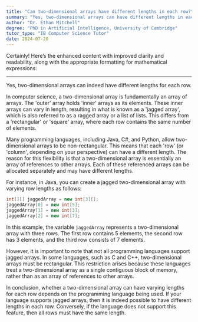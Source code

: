 ```yaml
---
title: "Can two-dimensional arrays have different lengths in each row?"
summary: "Yes, two-dimensional arrays can have different lengths in each row."
author: "Dr. Ethan Mitchell"
degree: "PhD in Artificial Intelligence, University of Cambridge"
tutor_type: "IB Computer Science Tutor"
date: 2024-07-20
---
```


Certainly! Here’s the enhanced content with improved clarity and readability, along with the appropriate formatting for mathematical expressions:

---

Yes, two-dimensional arrays can indeed have different lengths for each row.

In computer science, a two-dimensional array is fundamentally an array of arrays. The 'outer' array holds 'inner' arrays as its elements. These inner arrays can vary in length, resulting in what is known as a 'jagged array', which is also referred to as a ragged array or a list of lists. This differs from a 'rectangular' or 'square' array, where each row contains the same number of elements.

Many programming languages, including Java, C#, and Python, allow two-dimensional arrays to be non-rectangular. This means that each 'row' (or 'column', depending on your perspective) can have a different length. The reason for this flexibility is that a two-dimensional array is essentially an array of references to other arrays. Each of these referenced arrays can be allocated separately and may have different lengths.

For instance, in Java, you can create a jagged two-dimensional array with varying row lengths as follows:

```java
int[][] jaggedArray = new int[3][];
jaggedArray[0] = new int[5];
jaggedArray[1] = new int[3];
jaggedArray[2] = new int[7];
```

In this example, the variable `jaggedArray` represents a two-dimensional array with three rows. The first row contains $5$ elements, the second row has $3$ elements, and the third row consists of $7$ elements.

However, it is important to note that not all programming languages support jagged arrays. In some languages, such as C and C++, two-dimensional arrays must be rectangular. This restriction arises because these languages treat a two-dimensional array as a single contiguous block of memory, rather than as an array of references to other arrays.

In conclusion, whether a two-dimensional array can have varying lengths for each row depends on the programming language being used. If your language supports jagged arrays, then it is indeed possible to have different lengths in each row. Conversely, if the language does not support this feature, then all rows must have the same length.
    
